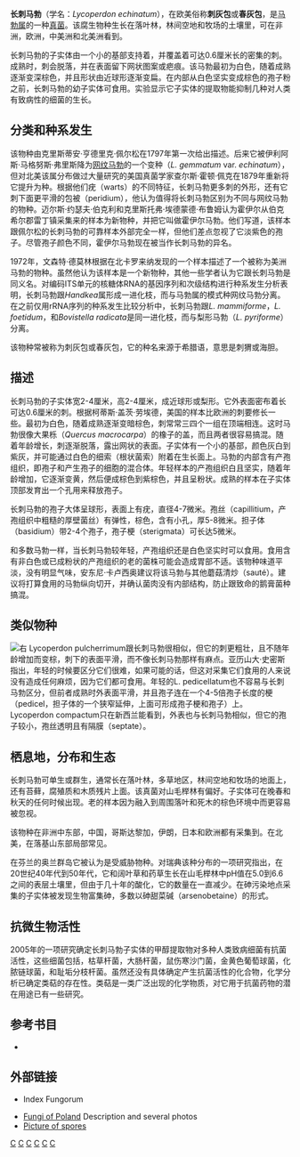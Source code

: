 {{speciesbox
| taxon = Lycoperdon echinatum
| authority = Pers. 1794
| image = Lycoperdon echinatum 54507 crop.jpg
| image caption = 长刺马勃
}}
'''长刺马勃'''（学名：''Lycoperdon echinatum''），在欧美俗称'''刺灰包'''或'''春灰包'''，是[[马勃属|马勃属]]的一种[[真菌|真菌]]。该腐生物种生长在落叶林，林间空地和牧场的土壤里，可在非洲，欧洲，中美洲和北美洲看到。

长刺马勃的子实体由一个小的基部支持着，并覆盖着可达0.6厘米长的密集的刺。成熟时，刺会脱落，并在表面留下网状图案或疤痕。该马勃最初为白色，随着成熟逐渐变深棕色，并且形状由近球形逐渐变扁。在内部从白色坚实变成棕色的孢子粉之前，长刺马勃的幼子实体可食用。实验显示它子实体的提取物能抑制几种对人类有致病性的细菌的生长。

== 分类和种系发生 ==
该物种由克里斯蒂安·亨德里克·佩尔松在1797年第一次给出描述。后来它被伊利阿斯·马格努斯·弗里斯降为[[网纹马勃|网纹马勃]]的一个变种（''L. gemmatum'' var. ''echinatum''），但对北美该属分布做过大量研究的美国真菌学家查尔斯·霍顿·佩克在1879年重新将它提升为种。根据他们疣（warts）的不同特征，长刺马勃更多刺的外形，还有它刺下面更平滑的包被（peridium），他认为值得将长刺马勃区别为不同与网纹马勃的物种。迈尔斯·约瑟夫·伯克利和克里斯托弗·埃德蒙德·布鲁姆认为霍伊尔从伯克希尔郡雷丁镇采集来的样本为新物种，并把它叫做霍伊尔马勃。他们写道，该样本跟佩尔松的长刺马勃的可靠样本外部完全一样，但他们差点忽视了它淡紫色的孢子。尽管孢子颜色不同，霍伊尔马勃现在被当作长刺马勃的异名。

1972年，文森特·德莫林根据在北卡罗来纳发现的一个样本描述了一个被称为美洲马勃的物种。虽然他认为该样本是一个新物种，其他一些学者认为它跟长刺马勃是同义名。对编码ITS单元的核糖体RNA的基因序列和次级结构进行种系发生分析表明，长刺马勃跟''Handkea''属形成一进化枝，而与马勃属的模式种网纹马勃分离。在之前仅用rRNA序列的种系发生比较分析中，长刺马勃跟''L. mammiforme''，''L. foetidum''，和''Bovistella radicata''是同一进化枝，而与梨形马勃（''L. pyriforme''）分离。

该物种常被称为刺灰包或春灰包，它的种名来源于希腊语，意思是刺猬或海胆。

== 描述 ==
长刺马勃的子实体宽2-4厘米，高2-4厘米，成近球形或梨形。它外表面密布着长可达0.6厘米的刺。根据柯蒂斯·盖茨·劳埃德，美国的样本比欧洲的刺要修长一些。最初为白色，随着成熟逐渐变暗棕色，刺常常三四个一组在顶端相连。这时马勃很像大果栎（''Quercus macrocarpa''）的橡子的盖，而且两者很容易搞混。随着年龄增长，刺逐渐脱落，露出网状的表面。子实体有一个小的基部，颜色灰白到紫灰，并可能通过白色的细索（根状菌索）附着在生长面上。马勃的内部含有产孢组织，即孢子和产生孢子的细胞的混合体。年轻样本的产孢组织白且坚实，随着年龄增加，它逐渐变黄，然后便成棕色到紫棕色，并且呈粉状。成熟的样本在子实体顶部发育出一个孔用来释放孢子。

长刺马勃的孢子大体呈球形，表面上有疣，直径4-7微米。孢丝（capillitium，产孢组织中粗糙的厚壁菌丝）有弹性，棕色，含有小孔，厚5-8微米。担子体（basidium）带2-4个孢子，孢子梗（sterigmata）可长达5微米。

和多数马勃一样，当长刺马勃较年轻，产孢组织还是白色坚实时可以食用。食用含有非白色或已成粉状的产孢组织的老的菌株可能会造成胃部不适。该物种味道平淡，没有明显气味，安东尼·卡卢西奥建议将该马勃与其他蘑菇清炒（sauté）。建议将打算食用的马勃纵向切开，并确认菌肉没有内部结构，防止跟致命的鹅膏菌种搞混。

== 类似物种 ==
[[File:Lycoperdon_pulcherrimum_58681.jpg|右]]
Lycoperdon pulcherrimum跟长刺马勃很相似，但它的刺更粗壮，且不随年龄增加而变棕，刺下的表面平滑，而不像长刺马勃那样有麻点。亚历山大·史密斯指出，年轻的时候要区分它们很难，如果可能的话，但这对采集它们食用的人来说没有造成任何麻烦，因为它们都可食用。年轻的L. pedicellatum也不容易与长刺马勃区分，但前者成熟时外表面平滑，并且孢子连在一个4-5倍孢子长度的梗（pedicel，担子体的一个狭窄延伸，上面可形成孢子梗和孢子）上。Lycoperdon compactum只在新西兰能看到，外表也与长刺马勃相似，但它的孢子较小，孢丝透明且有隔膜（septate）。

== 栖息地，分布和生态 ==
长刺马勃可单生或群生，通常长在落叶林，多草地区，林间空地和牧场的地面上，还有苔藓，腐殖质和木质残片上面。该真菌对山毛榉林有偏好。子实体可在晚春和秋天的任何时候出现。老的样本因为融入到周围落叶和死木的棕色环境中而更容易被忽视。

该物种在非洲中东部，中国，哥斯达黎加，伊朗，日本和欧洲都有采集到。在北美，在落基山东部局部常见。

在芬兰的奥兰群岛它被认为是受威胁物种。对瑞典该种分布的一项研究指出，在20世纪40年代到50年代，它和阔叶草和药草生长在山毛榉林中pH值在5.0到6.6之间的表层土壤里，但由于几十年的酸化，它的数量在一直减少。在砷污染地点采集的子实体被发现生物富集砷，多数以砷甜菜碱（arsenobetaine）的形式。

== 抗微生物活性 ==
2005年的一项研究确定长刺马勃子实体的甲醇提取物对多种人类致病细菌有抗菌活性，这些细菌包括，枯草杆菌，大肠杆菌，鼠伤寒沙门菌，金黄色葡萄球菌，化脓链球菌，和耻垢分枝杆菌。虽然还没有具体确定产生抗菌活性的化合物，化学分析已确定类萜的存在性。类萜是一类广泛出现的化学物质，对它用于抗菌药物的潜在用途已有一些研究。

== 参考书目 ==
* {{Cite book|title=The Gasteromycetes of the Eastern United States and Canada|url=https://archive.org/details/gasteromycetesof0000coke|publisher=Dover Publications|year=1974|origyear=First published 1928|isbn=0-486-23033-3|location=New York|vauthors=Coker WS, Couch JN, Johnson MM}}

== 外部链接 ==
* {{IndexFungorum|414453}}Index Fungorum
* [http://www.grzyby.pl/gatunki/Lycoperdon_echinatum.htm Fungi of Poland] {{Wayback|url=http://www.grzyby.pl/gatunki/Lycoperdon_echinatum.htm |date=20180119002943 }} Description and several photos
* [http://www.ne.jp/asahi/mushroom/tokyo/Lycoperdales/arage/arage.htm Picture of spores] {{Wayback|url=http://www.ne.jp/asahi/mushroom/tokyo/Lycoperdales/arage/arage.htm |date=20160927012001 }}

[[Category:马勃属|C]]
[[Category:食用菌|C]]
[[Category:亞洲真菌|C]]
[[Category:欧洲真菌|C]]
[[Category:北美洲真菌|C]]
[[Category:_1794年描述的分类群|C]]